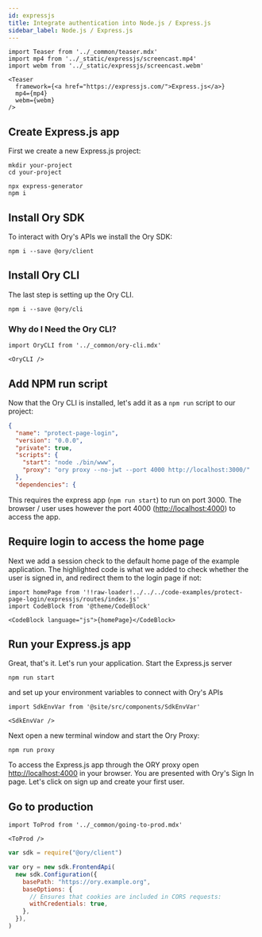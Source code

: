 ```yaml
---
id: expressjs
title: Integrate authentication into Node.js / Express.js
sidebar_label: Node.js / Express.js
---
```


```mdx-code-block
import Teaser from '../_common/teaser.mdx'
import mp4 from '../_static/expressjs/screencast.mp4'
import webm from '../_static/expressjs/screencast.webm'

<Teaser
  framework={<a href="https://expressjs.com/">Express.js</a>}
  mp4={mp4}
  webm={webm}
/>
```

## Create Express.js app

First we create a new Express.js project:

```shell-session
mkdir your-project
cd your-project

npx express-generator
npm i
```

## Install Ory SDK

To interact with Ory's APIs we install the Ory SDK:

```shell-session
npm i --save @ory/client
```

## Install Ory CLI

The last step is setting up the Ory CLI.

```shell
npm i --save @ory/cli
```

### Why do I Need the Ory CLI?

```mdx-code-block
import OryCLI from '../_common/ory-cli.mdx'

<OryCLI />
```

## Add NPM run script

Now that the Ory CLI is installed, let's add it as a `npm run` script to our project:

```json title="package.json"  {7}
{
  "name": "protect-page-login",
  "version": "0.0.0",
  "private": true,
  "scripts": {
    "start": "node ./bin/www",
    "proxy": "ory proxy --no-jwt --port 4000 http://localhost:3000/"
  },
  "dependencies": {
```

This requires the express app (`npm run start`) to run on port 3000. The browser / user uses however the port 4000
([http://localhost:4000](http://localhost:4000)) to access the app.

## Require login to access the home page

Next we add a session check to the default home page of the example application. The highlighted code is what we added to check
whether the user is signed in, and redirect them to the login page if not:

```mdx-code-block
import homePage from '!!raw-loader!../../../code-examples/protect-page-login/expressjs/routes/index.js'
import CodeBlock from '@theme/CodeBlock'

<CodeBlock language="js">{homePage}</CodeBlock>
```

## Run your Express.js app

Great, that's it. Let's run your application. Start the Express.js server

```shell-session
npm run start
```

and set up your environment variables to connect with Ory's APIs

```mdx-code-block
import SdkEnvVar from '@site/src/components/SdkEnvVar'

<SdkEnvVar />
```

Next open a new terminal window and start the Ory Proxy:

```shell-session
npm run proxy
```

To access the Express.js app through the ORY proxy open [http://localhost:4000](http://localhost:4000) in your browser. You are
presented with Ory's Sign In page. Let's click on sign up and create your first user.

## Go to production

```mdx-code-block
import ToProd from '../_common/going-to-prod.mdx'

<ToProd />
```

```js {2,4-7}
var sdk = require("@ory/client")

var ory = new sdk.FrontendApi(
  new sdk.Configuration({
    basePath: "https://ory.example.org",
    baseOptions: {
      // Ensures that cookies are included in CORS requests:
      withCredentials: true,
    },
  }),
)
```
